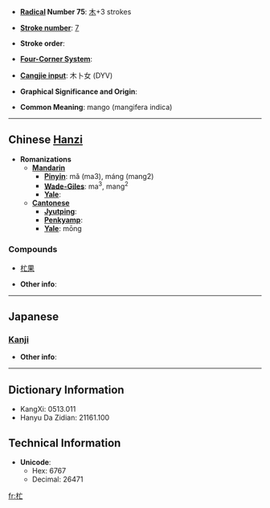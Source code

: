 * '''[[Wiktionary:Chinese radical index| Radical]] Number 75''': [[Wiktionary:Chinese radical index 木|木]]+3 strokes

* '''[[Wiktionary:Chinese total strokes index|Stroke number]]''': [[Wiktionary:Chinese total strokes index 7|7]]

* '''Stroke order''': 

* '''[[Wiktionary:Chinese four corner index|Four-Corner System]]''': 

* '''[[Wiktionary:Chinese Cangjie index|Cangjie input]]''': 木卜女 (DYV)

* '''Graphical Significance and Origin''': 

* '''Common Meaning''': mango (mangifera indica)

----

== Chinese [[Hanzi]] ==

* '''Romanizations'''
** '''[[Mandarin]]'''
*** '''[[Pinyin]]''': mǎ (ma3), máng (mang2)
*** '''[[Wade-Giles]]''': ma<sup>3</sup>, mang<sup>2</sup>
*** '''[[Yale]]''': 
** '''[[Cantonese]]'''
*** '''[[Jyutping]]''':
*** '''[[Penkyamp]]''': 
*** '''[[Yale]]''': mōng

===Compounds===
*[[杧果]]

* '''Other info''': 

----

==Japanese==
===[[Kanji]]===
{{kanji|on readings=[[まん]] (man)|kun readings=}}

* '''Other info''':  

----

== Dictionary Information ==

* KangXi: 0513.011
* Hanyu Da Zidian: 21161.100

== Technical Information ==

* '''Unicode''':
** Hex: 6767
** Decimal: 26471

[[fr:杧]]